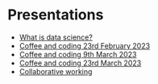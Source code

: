 # Presentations

- [What is data science?](/presentations/2023-02-02/what-is-data-science/)
- [Coffee and coding 23rd February 2023](/presentations/2023-02-23_coffee-and-coding)
- [Coffee and coding 9th March 2023](/presentations/2023-03-09_coffee-and-coding)
- [Coffee and coding 23rd March 2023](/presentations/2023-03-23_coffee-and-coding)
- [Collaborative working](/presentations/2023-03-23_collaborative-working)

